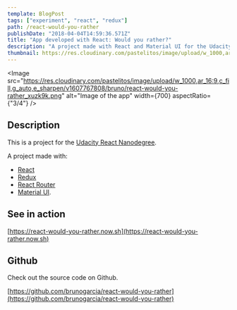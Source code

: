 ```yaml
---
template: BlogPost
tags: ["experiment", "react", "redux"]
path: /react-would-you-rather
publishDate: "2018-04-04T14:59:36.571Z"
title: "App developed with React: Would you rather?"
description: "A project made with React and Material UI for the Udacity React Nanodegree"
thumbnail: https://res.cloudinary.com/pastelitos/image/upload/w_1000,ar_16:9,c_fill,g_auto,e_sharpen/v1607767808/bruno/react-would-you-rather_xuzk9k.png
---
```



<Image
	src="https://res.cloudinary.com/pastelitos/image/upload/w_1000,ar_16:9,c_fill,g_auto,e_sharpen/v1607767808/bruno/react-would-you-rather_xuzk9k.png"
	alt="Image of the app"
	width={700}
	aspectRatio={"3/4"}
/>

## Description

This is a project for the [Udacity React Nanodegree](https://eu.udacity.com/course/react-nanodegree--nd019).

A project made with:

- [React](https://reactjs.org)
- [Redux](https://es.redux.js.org/)
- [React Router](https://reacttraining.com/react-router/)
- [Material UI](https://material-ui.com/).

## See in action

[https://react-would-you-rather.now.sh](https://react-would-you-rather.now.sh)

## Github

Check out the source code on Github.

[https://github.com/brunogarcia/react-would-you-rather](https://github.com/brunogarcia/react-would-you-rather)
